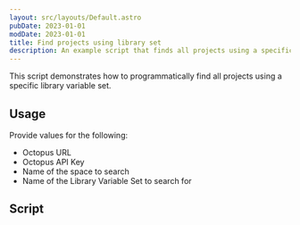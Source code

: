 ```yaml
---
layout: src/layouts/Default.astro
pubDate: 2023-01-01
modDate: 2023-01-01
title: Find projects using library set
description: An example script that finds all projects using a specific library variable set.
---
```


This script demonstrates how to programmatically find all projects using a specific library variable set.

## Usage

Provide values for the following:
- Octopus URL
- Octopus API Key
- Name of the space to search
- Name of the Library Variable Set to search for

## Script

<FindProjectsUsingVariableSetScripts />